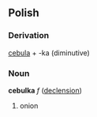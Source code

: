 ==Polish==
===Derivation===
[[cebula]] + -ka (diminutive)

===Noun===
'''cebulka''' ''f'' ([[Wiktionary Appendix:Polish hard feminine noun declension|declension]])
# onion